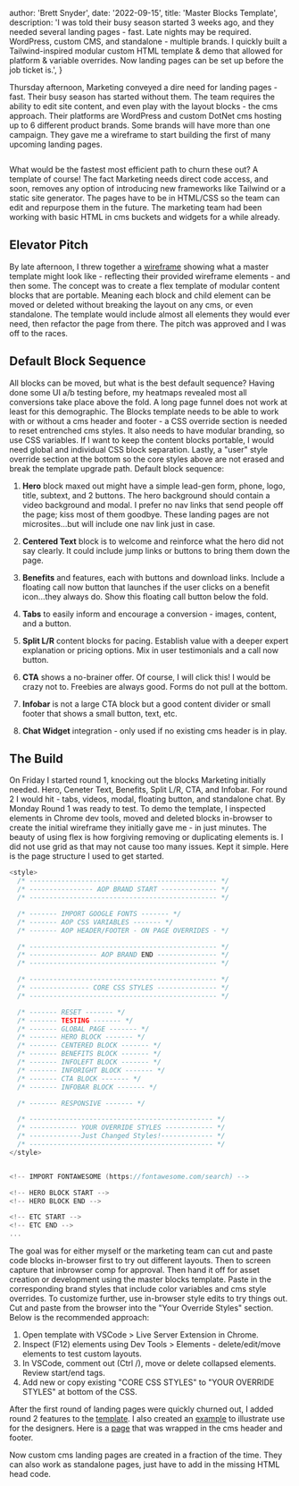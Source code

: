 
  author: 'Brett Snyder',
  date: '2022-09-15',
  title: 'Master Blocks Template',
  description:
    'I was told their busy season started 3 weeks ago, and they needed several landing pages - fast. Late nights may be required. WordPress, custom CMS, and standalone - multiple brands. I quickly built a Tailwind-inspired modular custom HTML template & demo that allowed for platform & variable overrides. Now landing pages can be set up before the job ticket is.',
}


Thursday afternoon, Marketing conveyed a dire need for landing pages - fast. Their busy season has started without them. The team requires the ability to edit site content, and even play with the layout blocks - the cms approach. Their platforms are WordPress and custom DotNet cms hosting up to 6 different product brands. Some brands will have more than one campaign. They gave me a wireframe to start building the first of many upcoming landing&nbsp;pages.

<Image src={masterBlocks} alt="" />

What would be the fastest most efficient path to churn these out? A template of course! The fact Marketing needs direct code access, and soon, removes any option of introducing new frameworks like Tailwind or a static site generator. The pages have to be in HTML/CSS so the team can edit and repurpose them in the future. The marketing team had been working with basic HTML in cms buckets and widgets for a while&nbsp;already.

## Elevator Pitch

By late afternoon, I threw together a <a href="https://www.figma.com/file/RsPli1nlGQuaH6KcpPDWCd/Master-LP-Blocks-Graybox?node-id=0%3A1" target="samples">wireframe</a> showing what a master template might look like - reflecting their provided wireframe elements - and then some. The concept was to create a flex template of modular content blocks that are portable. Meaning each block and child element can be moved or deleted without breaking the layout on any cms, or even standalone. The template would include almost all elements they would ever need, then refactor the page from there. The pitch was approved and I was off to the&nbsp;races.

## Default Block Sequence

All blocks can be moved, but what is the best default sequence? Having done some UI a/b testing before, my heatmaps revealed most all conversions take place above the fold. A long page funnel does not work at least for this demographic. The Blocks template needs to be able to work with or without a cms header and footer - a CSS override section is needed to reset entrenched cms styles. It also needs to have modular branding, so use CSS variables. If I want to keep the content blocks portable, I would need global and individual CSS block separation. Lastly, a "user" style override section at the bottom so the core styles above are not erased and break the template upgrade path. Default&nbsp;block&nbsp;sequence:

1. **Hero** block maxed out might have a simple lead-gen form, phone, logo, title, subtext, and 2 buttons. The hero background should contain a video background and modal. I prefer no nav links that send people off the page; kiss most of them goodbye. These landing pages are not microsites...but will include one nav link just in case.

2. **Centered Text** block is to welcome and reinforce what the hero did not say clearly. It could include jump links or buttons to bring them down the page.

3. **Benefits** and features, each with buttons and download links. Include a floating call now button that launches if the user clicks on a benefit icon...they always do. Show this floating call button below the fold.

4. **Tabs** to easily inform and encourage a conversion - images, content, and a button.

5. **Split L/R** content blocks for pacing. Establish value with a deeper expert explanation or pricing options. Mix in user testimonials and a call now button.

6. **CTA** shows a no-brainer offer. Of course, I will click this! I would be crazy not to. Freebies are always good. Forms do not pull at the bottom.

7. **Infobar** is not a large CTA block but a good content divider or small footer that shows a small button, text, etc.

8. **Chat Widget** integration - only used if no existing cms header is in play.

## The Build

On Friday I started round 1, knocking out the blocks Marketing initially needed. Hero, Ceneter Text, Benefits, Split L/R, CTA, and Infobar. For round 2 I would hit - tabs, videos, modal, floating button, and standalone chat. By Monday Round 1 was ready to test. To demo the template, I inspected elements in Chrome dev tools, moved and deleted blocks in-browser to create the initial wireframe they initially gave me - in just minutes. The beauty of using flex is how forgiving removing or duplicating elements is. I did not use grid as that may not cause too many issues. Kept it simple. Here is the page structure I used to get started.

```c
<style>
  /* ----------------------------------------------- */
  /* ---------------- AOP BRAND START -------------- */
  /* ----------------------------------------------- */

  /* ------- IMPORT GOOGLE FONTS ------- */
  /* ------- AOP CSS VARIABLES ------- */
  /* ------- AOP HEADER/FOOTER - ON PAGE OVERRIDES - */

  /* ----------------------------------------------- */
  /* ----------------- AOP BRAND END --------------- */
  /* ----------------------------------------------- */

  /* ----------------------------------------------- */
  /* --------------- CORE CSS STYLES --------------- */
  /* ----------------------------------------------- */

  /* ------- RESET ------- */
  /* ------- TESTING ------- */
  /* ------- GLOBAL PAGE ------- */
  /* ------- HERO BLOCK ------- */
  /* ------- CENTERED BLOCK ------- */
  /* ------- BENEFITS BLOCK ------- */
  /* ------- INFOLEFT BLOCK ------- */
  /* ------- INFORIGHT BLOCK ------- */
  /* ------- CTA BLOCK ------- */
  /* ------- INFOBAR BLOCK ------- */

  /* ------- RESPONSIVE ------- */

  /* ---------------------------------------------- */
  /* ------------ YOUR OVERRIDE STYLES ------------ */
  /* -------------Just Changed Styles!------------- */
  /* ---------------------------------------------- */
</style>


<!-- IMPORT FONTAWESOME (https://fontawesome.com/search) -->

<!-- HERO BLOCK START -->
<!-- HERO BLOCK END -->

<!-- ETC START -->
<!-- ETC END -->
...
```

The goal was for either myself or the marketing team can cut and paste code blocks in-browser first to try out different layouts. Then to screen capture that inbrowser comp for approval. Then hand it off for asset creation or development using the master blocks template. Paste in the corresponding brand styles that include color variables and cms style overrides. To customize further, use in-browser style edits to try things out. Cut and paste from the browser into the "Your Override Styles" section. Below is the recommended&nbsp;approach:

1. Open template with VSCode > Live Server Extension in Chrome.
2. Inspect (F12) elements using Dev Tools > Elements - delete/edit/move elements to test custom layouts.
3. In VSCode, comment out (Ctrl /), move or delete collapsed elements. Review start/end tags.
4. Add new or copy existing "CORE CSS STYLES" to "YOUR OVERRIDE STYLES" at bottom of the CSS.

After the first round of landing pages were quickly churned out, I added round 2 features to the <a href="https://www.brettsnyder.me/demo/master-blocks/aop-master-lp-blocks.html" target="samples">template</a>. I also created an <a href="https://www.brettsnyder.me/demo/master-blocks/example-aop-lp.html" target="samples">example</a> to illustrate use for the designers. Here is a <a href="https://www.calvertacademy.com/landing/private-learning-experience-with-accreditation/" target="samples">page</a> that was wrapped in the cms header and footer.

Now custom cms landing pages are created in a fraction of the time. They can also work as standalone pages, just have to add in the missing HTML head&nbsp;code.
